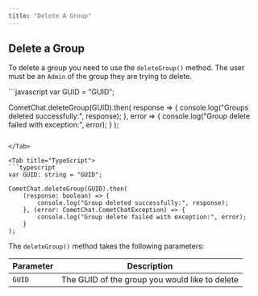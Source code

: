 ```yaml
---
title: "Delete A Group"
---
```




## Delete a Group

To delete a group you need to use the `deleteGroup()` method. The user must be an `Admin` of the group they are trying to delete.

<Tabs>
<Tab title="JavaScript">
```javascript
var GUID = "GUID";

CometChat.deleteGroup(GUID).then(
  response => {
    console.log("Groups deleted successfully:", response);
  }, error => {
    console.log("Group delete failed with exception:", error);
  }
);
```

</Tab>

<Tab title="TypeScript">
```typescript
var GUID: string = "GUID";

CometChat.deleteGroup(GUID).then(
    (response: boolean) => {
        console.log("Group deleted successfully:", response);
    }, (error: CometChat.CometChatException) => {
        console.log("Group delete failed with exception:", error);
    }
);
```

</Tab>

</Tabs>

The `deleteGroup()` method takes the following parameters:

| Parameter | Description                                    |
| --------- | ---------------------------------------------- |
| `GUID`    | The GUID of the group you would like to delete |
